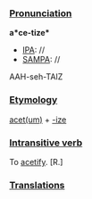 ===[[Pronunciation]]===

'''a*ce-tize*'''
*[[IPA]]: //
*[[SAMPA]]: //
AAH-seh-TAIZ
===[[Etymology]]===

[[acetum|acet(um)]] + [[-ize]]
===[[Intransitive verb]]===

To [[acetify]]. [R.]
===[[Translations]]===